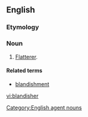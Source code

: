 ==English==

===Etymology===
{{suffix|blandish|er}}

===Noun===
{{en-noun}}

# [[flatterer|Flatterer]].

====Related terms====
*[[blandishment]]

[[Category:English agent nouns]]

[[vi:blandisher]]
